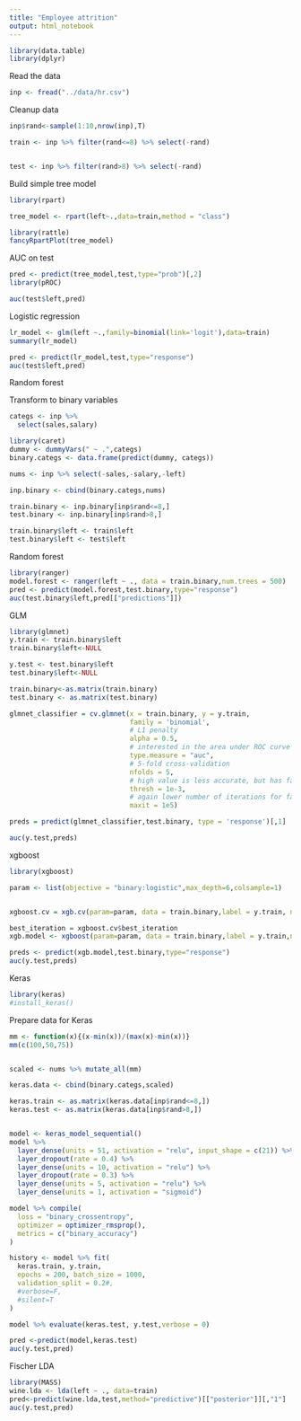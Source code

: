 ```yaml
---
title: "Employee attrition"
output: html_notebook
---
```



```r
library(data.table)
library(dplyr)
```

Read the data
```r
inp <- fread("../data/hr.csv")
```

Cleanup data
```r

inp$rand<-sample(1:10,nrow(inp),T)

train <- inp %>% filter(rand<=8) %>% select(-rand)


test <- inp %>% filter(rand>8) %>% select(-rand)
```

Build simple tree model

```r
library(rpart)

tree_model <- rpart(left~.,data=train,method = "class")
```

```r
library(rattle)
fancyRpartPlot(tree_model)
```

AUC on test
```r
pred <- predict(tree_model,test,type="prob")[,2]
library(pROC)

auc(test$left,pred)

```

Logistic regression

```r
lr_model <- glm(left ~.,family=binomial(link='logit'),data=train)
summary(lr_model)
```
```r
pred <- predict(lr_model,test,type="response")
auc(test$left,pred)
```

Random forest

Transform to binary variables
```r
categs <- inp %>% 
  select(sales,salary)

library(caret)
dummy <- dummyVars(" ~ .",categs)
binary.categs <- data.frame(predict(dummy, categs))

nums <- inp %>% select(-sales,-salary,-left)

inp.binary <- cbind(binary.categs,nums)

train.binary <- inp.binary[inp$rand<=8,]
test.binary <- inp.binary[inp$rand>8,]

train.binary$left <- train$left
test.binary$left <- test$left

```


Random forest
```r

library(ranger)
model.forest <- ranger(left ~ ., data = train.binary,num.trees = 500)
pred <- predict(model.forest,test.binary,type="response")
auc(test.binary$left,pred[["predictions"]])
```

GLM
```r
library(glmnet)
y.train <- train.binary$left
train.binary$left<-NULL

y.test <- test.binary$left
test.binary$left<-NULL

train.binary<-as.matrix(train.binary)
test.binary <- as.matrix(test.binary)

glmnet_classifier = cv.glmnet(x = train.binary, y = y.train, 
                              family = 'binomial', 
                              # L1 penalty
                              alpha = 0.5,
                              # interested in the area under ROC curve
                              type.measure = "auc",
                              # 5-fold cross-validation
                              nfolds = 5,
                              # high value is less accurate, but has faster training
                              thresh = 1e-3,
                              # again lower number of iterations for faster training
                              maxit = 1e5)

preds = predict(glmnet_classifier,test.binary, type = 'response')[,1]

auc(y.test,preds)

```

xgboost
```r
library(xgboost)

param <- list(objective = "binary:logistic",max_depth=6,colsample=1)


xgboost.cv = xgb.cv(param=param, data = train.binary,label = y.train, nfold = 10, nrounds = 1500, early_stopping_rounds = 100, metrics='auc')

best_iteration = xgboost.cv$best_iteration
xgb.model <- xgboost(param=param, data = train.binary,label = y.train,nrounds=best_iteration)

preds <- predict(xgb.model,test.binary,type="response")
auc(y.test,preds)
```

Keras
```r
library(keras)
#install_keras()
```

Prepare data for Keras
```r

mm <- function(x){(x-min(x))/(max(x)-min(x))}
mm(c(100,50,75))


scaled <- nums %>% mutate_all(mm)

keras.data <- cbind(binary.categs,scaled)

keras.train <- as.matrix(keras.data[inp$rand<=8,])
keras.test <- as.matrix(keras.data[inp$rand>8,])



```

```r
model <- keras_model_sequential() 
model %>% 
  layer_dense(units = 51, activation = "relu", input_shape = c(21)) %>% 
  layer_dropout(rate = 0.4) %>% 
  layer_dense(units = 10, activation = "relu") %>%
  layer_dropout(rate = 0.3) %>%
  layer_dense(units = 5, activation = "relu") %>%
  layer_dense(units = 1, activation = "sigmoid")

model %>% compile(
  loss = "binary_crossentropy",
  optimizer = optimizer_rmsprop(),
  metrics = c("binary_accuracy")
)

history <- model %>% fit(
  keras.train, y.train, 
  epochs = 200, batch_size = 1000, 
  validation_split = 0.2#,
  #verbose=F,
  #silent=T
)

```




```r
model %>% evaluate(keras.test, y.test,verbose = 0)
```

```r
pred <-predict(model,keras.test)
auc(y.test,pred)
```

Fischer LDA
```r
library(MASS)
wine.lda <- lda(left ~ ., data=train)
pred<-predict(wine.lda,test,method="predictive")[["posterior"]][,"1"]
auc(y.test,pred)

```


